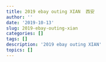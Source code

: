 ```yaml
---
title: 2019 ebay outing XIAN  西安
author: ''
date: '2019-10-13'
slug: 2019-ebay-outing-xian
categories: []
tags: []
description: '2019 ebay outing XIAN'
topics: []
---
```


